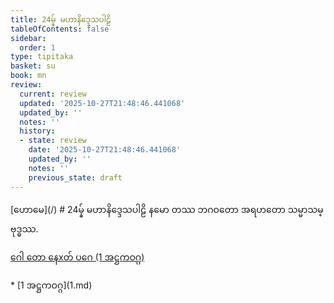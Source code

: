 ```yaml
---
title: 24မ္န် မဟာနိဒ္ဒေသပါဠိ
tableOfContents: false
sidebar:
  order: 1
type: tipitaka
basket: su
book: mn
review:
  current: review
  updated: '2025-10-27T21:48:46.441068'
  updated_by: ''
  notes: ''
  history:
  - state: review
    date: '2025-10-27T21:48:46.441068'
    updated_by: ''
    notes: ''
    previous_state: draft
---
```



<ReviewStatus review={frontmatter.review} showDetails={true} />

<HypothesisAnnotation frontmatter={frontmatter} />

<Paragraph type="center" book="mn">
[ဟောမေ](/)
</Paragraph>

<Paragraph type="center" book="mn">
# 24မ္န် မဟာနိဒ္ဒေသပါဠိ
</Paragraph>

<Paragraph number="1" type="center" book="mn">
နမော တဿ ဘဂဝတော အရဟတော သမ္မာသမ္ဗုဒ္ဓဿ.

[ဂေါ တော နေxတ် ပဂေ (1 အဋ္ဌကဝဂ္ဂ)](1.md)



</Paragraph>

<TableOfContents book="mn" section="24">
* [1 အဋ္ဌကဝဂ္ဂ](1.md)
</TableOfContents>